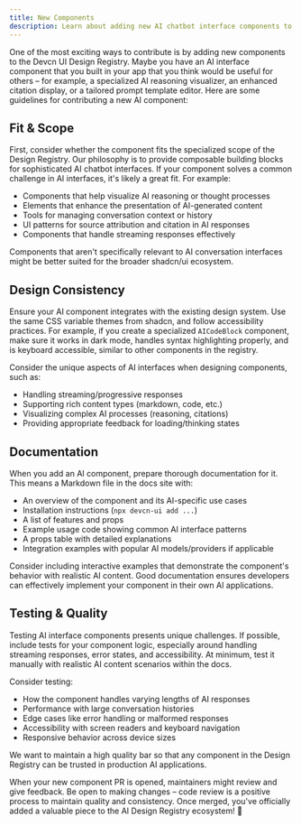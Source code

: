 ```yaml
---
title: New Components
description: Learn about adding new AI chatbot interface components to the Devcn UI Design Registry.
---
```


One of the most exciting ways to contribute is by adding new components to the Devcn UI Design Registry. Maybe you have an AI interface component that you built in your app that you think would be useful for others – for example, a specialized AI reasoning visualizer, an enhanced citation display, or a tailored prompt template editor. Here are some guidelines for contributing a new AI component:

## Fit & Scope

First, consider whether the component fits the specialized scope of the Design Registry. Our philosophy is to provide composable building blocks for sophisticated AI chatbot interfaces. If your component solves a common challenge in AI interfaces, it's likely a great fit. For example:

- Components that help visualize AI reasoning or thought processes
- Elements that enhance the presentation of AI-generated content
- Tools for managing conversation context or history
- UI patterns for source attribution and citation in AI responses
- Components that handle streaming responses effectively

Components that aren't specifically relevant to AI conversation interfaces might be better suited for the broader shadcn/ui ecosystem.

## Design Consistency

Ensure your AI component integrates with the existing design system. Use the same CSS variable themes from shadcn, and follow accessibility practices. For example, if you create a specialized `AICodeBlock` component, make sure it works in dark mode, handles syntax highlighting properly, and is keyboard accessible, similar to other components in the registry.

Consider the unique aspects of AI interfaces when designing components, such as:
- Handling streaming/progressive responses
- Supporting rich content types (markdown, code, etc.)
- Visualizing complex AI processes (reasoning, citations)
- Providing appropriate feedback for loading/thinking states

## Documentation

When you add an AI component, prepare thorough documentation for it. This means a Markdown file in the docs site with:

- An overview of the component and its AI-specific use cases
- Installation instructions (`npx devcn-ui add ...`)
- A list of features and props
- Example usage code showing common AI interface patterns
- A props table with detailed explanations
- Integration examples with popular AI models/providers if applicable

Consider including interactive examples that demonstrate the component's behavior with realistic AI content. Good documentation ensures developers can effectively implement your component in their own AI applications.

## Testing & Quality

Testing AI interface components presents unique challenges. If possible, include tests for your component logic, especially around handling streaming responses, error states, and accessibility. At minimum, test it manually with realistic AI content scenarios within the docs.

Consider testing:
- How the component handles varying lengths of AI responses
- Performance with large conversation histories
- Edge cases like error handling or malformed responses
- Accessibility with screen readers and keyboard navigation
- Responsive behavior across device sizes

We want to maintain a high quality bar so that any component in the Design Registry can be trusted in production AI applications.

When your new component PR is opened, maintainers might review and give feedback. Be open to making changes – code review is a positive process to maintain quality and consistency. Once merged, you've officially added a valuable piece to the AI Design Registry ecosystem! 🎊
